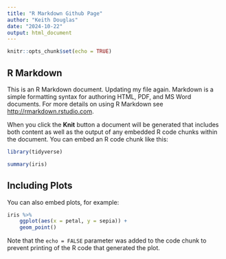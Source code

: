 ```yaml
---
title: "R Markdown Github Page"
author: "Keith Douglas"
date: "2024-10-22"
output: html_document
---
```


```r
knitr::opts_chunk$set(echo = TRUE)
```

## R Markdown

This is an R Markdown document. Updating my file again. Markdown is a simple formatting syntax for authoring HTML, PDF, and MS Word documents. For more details on using R Markdown see <http://rmarkdown.rstudio.com>.

When you click the **Knit** button a document will be generated that includes both content as well as the output of any embedded R code chunks within the document. You can embed an R code chunk like this:

```r
library(tidyverse)

summary(iris)
```

## Including Plots

You can also embed plots, for example:

```r
iris %>% 
    ggplot(aes(x = petal, y = sepia)) +
    geom_point()
```

Note that the `echo = FALSE` parameter was added to the code chunk to prevent printing of the R code that generated the plot.
